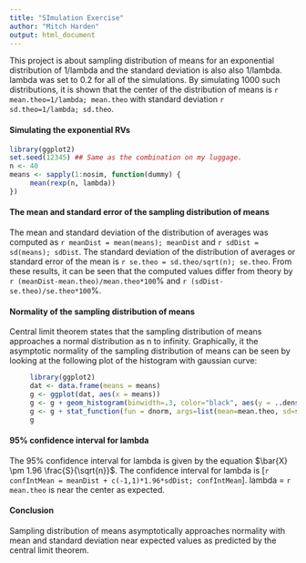 ```yaml
---
title: "SImulation Exercise"
author: "Mitch Harden"
output: html_document
---
```


This project is about sampling distribution of means for an exponential distribution of 1/lambda and the standard deviation is also also 1/lambda. lambda was set to 0.2 for all of the simulations. By simulating 1000 such distributions, it is shown that the  center of the distribution of means is `r mean.theo=1/lambda; mean.theo` with standard deviation `r sd.theo=1/lambda; sd.theo`.

#### Simulating the exponential RVs
```r
library(ggplot2)
set.seed(12345) ## Same as the combination on my luggage.
n <- 40
means <- sapply(1:nosim, function(dummy) {
     mean(rexp(n, lambda))
})
```

#### The mean and standard error of the sampling distribution of means
The mean and standard deviation of the distribution of averages was computed as `r meanDist = mean(means); meanDist` and `r sdDist = sd(means); sdDist`.  The standard deviation of the distribution of averages or standard error of the mean is `r se.theo = sd.theo/sqrt(n); se.theo`.  From these results, it can be seen that the computed values differ from theory by `r (meanDist-mean.theo)/mean.theo*100`% and `r (sdDist-se.theo)/se.theo*100`%.

#### Normality of the sampling distribution of means
Central limit theorem states that the sampling distribution of means approaches a normal distribution as n to infinity. Graphically, it the asymptotic normality of the sampling distribution of means can be seen by looking at the following plot of the histogram with gaussian curve:
``` r
     library(ggplot2)
     dat <- data.frame(means = means)
     g <- ggplot(dat, aes(x = means)) 
     g <- g + geom_histogram(binwidth=.3, color="black", aes(y = ..density..))
     g <- g + stat_function(fun = dnorm, args=list(mean=mean.theo, sd=se.theo))
     g  
```

#### 95% confidence interval for lambda
The 95% confidence interval for lambda is given by the equation $\bar{X} \pm 1.96 \frac{S}{\sqrt{n}}$.  The confidence interval for lambda is [`r confIntMean = meanDist + c(-1,1)*1.96*sdDist; confIntMean`]. lambda = `r mean.theo` is near the center as expected.

#### Conclusion
Sampling distribution of means asymptotically approaches normality with mean and standard deviation near expected values as predicted by the central limit theorem.